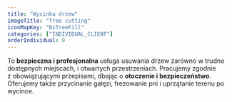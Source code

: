 ```yaml
---
title: "Wycinka drzew"
imageTitle: "Tree cutting"
iconMapKey: "BsTreeFill"
categories: ["INDIVIDUAL_CLIENT"]
orderIndividual: 9
---
```


To **bezpieczna i&nbsp;profesjonalna** usługa usuwania drzew zarówno w&nbsp;trudno dostępnych miejscach, i&nbsp;otwartych przestrzeniach. Pracujemy zgodnie z&nbsp;obowiązującymi przepisami, dbając o&nbsp;**otoczenie i&nbsp;bezpieczeństwo**. Oferujemy także przycinanie gałęzi, frezowanie pni i&nbsp;uprzątanie terenu po wycince.
